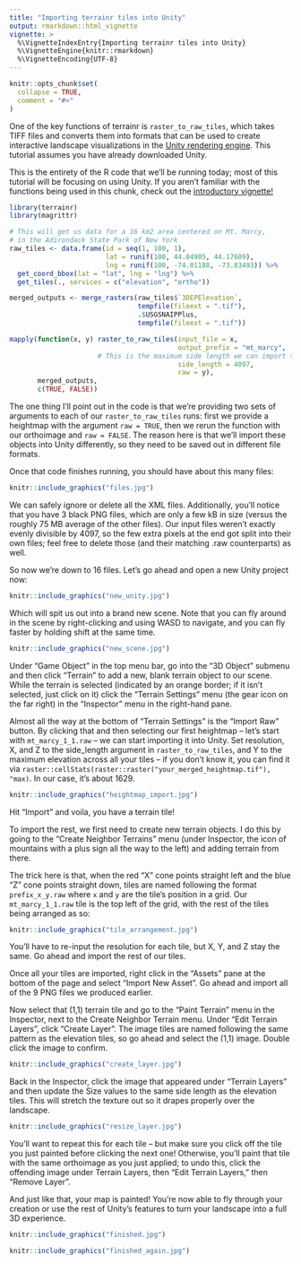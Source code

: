 ```yaml
---
title: "Importing terrainr tiles into Unity"
output: rmarkdown::html_vignette
vignette: >
  %\VignetteIndexEntry{Importing terrainr tiles into Unity}
  %\VignetteEngine{knitr::rmarkdown}
  %\VignetteEncoding{UTF-8}
---
```


```r
knitr::opts_chunk$set(
  collapse = TRUE,
  comment = "#>"
)
```

One of the key functions of terrainr is `raster_to_raw_tiles`, which takes TIFF
files and converts them into formats that can be used to create interactive 
landscape visualizations in the [Unity rendering engine](https://unity.com/). 
This tutorial assumes you have already downloaded Unity.

This is the entirety of the R code that we'll be running today; most of this 
tutorial will be focusing on using Unity. If you aren't familiar with the 
functions being used in this chunk, check out the [introductory vignette!](https://mikemahoney218.github.io/terrainr/articles/overview.html)

```r
library(terrainr)
library(magrittr)

# This will get us data for a 16 km2 area centered on Mt. Marcy,
# in the Adirondack State Park of New York 
raw_tiles <- data.frame(id = seq(1, 100, 1),
                        lat = runif(100, 44.04905, 44.17609), 
                        lng = runif(100, -74.01188, -73.83493)) %>% 
  get_coord_bbox(lat = "lat", lng = "lng") %>% 
  get_tiles(., services = c("elevation", "ortho"))

merged_outputs <- merge_rasters(raw_tiles$`3DEPElevation`, 
                                tempfile(fileext = ".tif"), 
                                .$USGSNAIPPlus, 
                                tempfile(fileext = ".tif"))

mapply(function(x, y) raster_to_raw_tiles(input_file = x, 
                                          output_prefix = "mt_marcy", 
                      # This is the maximum side length we can import to Unity
                                          side_length = 4097, 
                                          raw = y),
       merged_outputs,
       c(TRUE, FALSE))
```

The one thing I'll point out in the code is that we're providing two sets of 
arguments to each of our `raster_to_raw_tiles` runs: first we provide a 
heightmap with the argument `raw = TRUE`, then we rerun the function with our
orthoimage and `raw = FALSE`. The reason here is that we'll import these objects
into Unity differently, so they need to be saved out in different file formats.

Once that code finishes running, you should have about this many files:

```r
knitr::include_graphics("files.jpg")
```

We can safely ignore or delete all the XML files. Additionally, you'll notice 
that you have 3 black PNG files, which are only a few kB in size (versus the 
roughly 75 MB average of the other files). Our input files weren't exactly 
evenly divisible by 4097, so the few extra pixels at the end got split into 
their own files; feel free to delete those (and their matching .raw 
counterparts) as well.

So now we're down to 16 files. Let's go ahead and open a new Unity project now:

```r
knitr::include_graphics("new_unity.jpg")
```

Which will spit us out into a brand new scene. Note that you can fly around in 
the scene by right-clicking and using WASD to navigate, and you can fly faster
by holding shift at the same time.

```r
knitr::include_graphics("new_scene.jpg")
```

Under "Game Object" in the top menu bar, go into the "3D Object" submenu and 
then click "Terrain" to add a new, blank terrain object to our scene. While the
terrain is selected (indicated by an orange border; if it isn't selected, just
click on it) click the "Terrain Settings" menu (the gear icon on the far right) 
in the "Inspector" menu in the right-hand pane.

Almost all the way at the bottom of "Terrain Settings" is the "Import Raw" 
button. By clicking that and then selecting our first heightmap -- let's start
with `mt_marcy_1_1.raw` -- we can start importing it into Unity. Set resolution,
X, and Z to the side_length argument in `raster_to_raw_tiles`, and Y to the 
maximum elevation across all your tiles -- if you don't know it, you can find it
via `raster::cellStats(raster::raster("your_merged_heightmap.tif"), "max)`. In 
our case, it's about 1629.

```r
knitr::include_graphics("heightmap_import.jpg")
```

Hit "Import" and voila, you have a terrain tile! 

To import the rest, we first need to create new terrain objects. I do this by 
going to the "Create Neighbor Terrains" menu (under Inspector, the icon of 
mountains with a plus sign all the way to the left) and adding terrain from 
there.

The trick here is that, when the red "X" cone points straight left and the blue
"Z" cone points straight down, tiles are named following the format 
`prefix_x_y.raw` where `x` and `y` are the tile's position in a grid. Our 
`mt_marcy_1_1.raw` tile is the top left of the grid, with the rest of the tiles
being arranged as so:

```r
knitr::include_graphics("tile_arrangement.jpg")
```

You'll have to re-input the resolution for each tile, but X, Y, and Z stay the 
same. Go ahead and import the rest of our tiles.

Once all your tiles are imported, right click in the "Assets" pane at the bottom
of the page and select "Import New Asset". Go ahead and import all of the 9 PNG
files we produced earlier.

Now select that (1,1) terrain tile and go to the "Paint Terrain" menu in the 
Inspector, next to the Create Neighbor Terrain menu. Under "Edit Terrain 
Layers", click "Create Layer". The image tiles are named following the same 
pattern as the elevation tiles, so go ahead and select the (1,1) image. Double
click the image to confirm.

```r
knitr::include_graphics("create_layer.jpg")
```

Back in the Inspector, click the image that appeared under "Terrain Layers" and 
then update the Size values to the same side length as the elevation tiles. This
will stretch the texture out so it drapes properly over the landscape.

```r
knitr::include_graphics("resize_layer.jpg")
```

You'll want to repeat this for each tile -- but make sure you click off the tile
you just painted before clicking the next one! Otherwise, you'll paint that tile
with the same orthoimage as you just applied; to undo this, click the offending
image under Terrain Layers, then "Edit Terrain Layers," then "Remove Layer".

And just like that, your map is painted! You're now able to fly through your 
creation or use the rest of Unity's features to turn your landscape into a 
full 3D experience.

```r
knitr::include_graphics("finished.jpg")
```

```r
knitr::include_graphics("finished_again.jpg")
```

